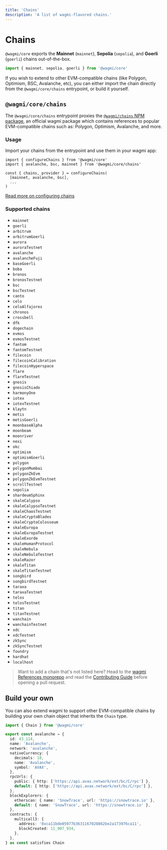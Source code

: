 ```yaml
---
title: 'Chains'
description: 'A list of wagmi-flavored chains.'
---
```


# Chains

`@wagmi/core` exports the **Mainnet** (`mainnet`), **Sepolia** (`sepolia`), and **Goerli** (`goerli`) chains out-of-the-box.

```ts
import { mainnet, sepolia, goerli } from '@wagmi/core'
```

If you wish to extend to other EVM-compatible chains (like Polygon, Optimism, BSC, Avalanche, etc), you can either import the chain directly from the `@wagmi/core/chains` entrypoint, or build it yourself.

## `@wagmi/core/chains`

The `@wagmi/core/chains` entrypoint proxies the [`@wagmi/chains` NPM package](https://npm.im/@wagmi/chains), an official wagmi package which contains references to popular EVM-compatible chains such as: Polygon, Optimism, Avalanche, and more.

### Usage

Import your chains from the entrypoint and use them in your wagmi app:

```tsx
import { configureChains } from '@wagmi/core'
import { avalanche, bsc, mainnet } from '@wagmi/core/chains'

const { chains, provider } = configureChains(
  [mainnet, avalanche, bsc],
  ...
)
```

[Read more on configuring chains](/react/providers/configuring-chains)

### Supported chains

- `mainnet`
- `goerli`
- `arbitrum`
- `arbitrumGoerli`
- `aurora`
- `auroraTestnet`
- `avalanche`
- `avalancheFuji`
- `baseGoerli`
- `boba`
- `bronos`
- `bronosTestnet`
- `bsc`
- `bscTestnet`
- `canto`
- `celo`
- `celoAlfajores`
- `chronos`
- `crossbell`
- `dfk`
- `dogechain`
- `evmos`
- `evmosTestnet`
- `fantom`
- `fantomTestnet`
- `filecoin`
- `filecoinCalibration`
- `filecoinHyperspace`
- `flare`
- `flareTestnet`
- `gnosis`
- `gnosisChiado`
- `harmonyOne`
- `iotex`
- `iotexTestnet`
- `klaytn`
- `metis`
- `metisGoerli`
- `moonbaseAlpha`
- `moonbeam`
- `moonriver`
- `nexi`
- `okc`
- `optimism`
- `optimismGoerli`
- `polygon`
- `polygonMumbai`
- `polygonZkEvm`
- `polygonZkEvmTestnet`
- `scrollTestnet`
- `sepolia`
- `shardeumSphinx`
- `skaleCalypso`
- `skaleCalypsoTestnet`
- `skaleChaosTestnet`
- `skaleCryptoBlades`
- `skaleCryptoColosseum`
- `skaleEuropa`
- `skaleEuropaTestnet`
- `skaleExorde`
- `skaleHumanProtocol`
- `skaleNebula`
- `skaleNebulaTestnet`
- `skaleRazor`
- `skaleTitan`
- `skaleTitanTestnet`
- `songbird`
- `songbirdTestnet`
- `taraxa`
- `taraxaTestnet`
- `telos`
- `telosTestnet`
- `titan`
- `titanTestnet`
- `wanchain`
- `wanchainTestnet`
- `xdc`
- `xdcTestnet`
- `zkSync`
- `zkSyncTestnet`
- `foundry`
- `hardhat`
- `localhost`

> Want to add a chain that's not listed here? Head to the [wagmi References monorepo](https://github.com/wagmi-dev/references) and read the [Contributing Guide](https://github.com/wagmi-dev/references/blob/main/.github/CONTRIBUTING.md) before opening a pull request.

## Build your own

You can also extend wagmi to support other EVM-compatible chains by building your own chain object that inherits the `Chain` type.

```ts
import { Chain } from '@wagmi/core'

export const avalanche = {
  id: 43_114,
  name: 'Avalanche',
  network: 'avalanche',
  nativeCurrency: {
    decimals: 18,
    name: 'Avalanche',
    symbol: 'AVAX',
  },
  rpcUrls: {
    public: { http: ['https://api.avax.network/ext/bc/C/rpc'] },
    default: { http: ['https://api.avax.network/ext/bc/C/rpc'] },
  },
  blockExplorers: {
    etherscan: { name: 'SnowTrace', url: 'https://snowtrace.io' },
    default: { name: 'SnowTrace', url: 'https://snowtrace.io' },
  },
  contracts: {
    multicall3: {
      address: '0xca11bde05977b3631167028862be2a173976ca11',
      blockCreated: 11_907_934,
    },
  },
} as const satisfies Chain
```
